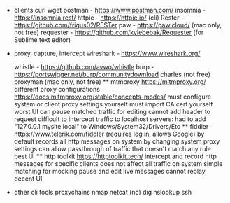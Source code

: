 





* clients
  curl
  wget
  postman - https://www.postman.com/
  insomnia - https://insomnia.rest/
  httpie - https://httpie.io/ (cli)
  Rester - https://github.com/frigus02/RESTer
  paw - https://paw.cloud/ (mac only, not free)
  requester - https://github.com/kylebebak/Requester (for Sublime text editor)
* proxy, capture, intercept
  wireshark - https://www.wireshark.org/

  whistle - https://github.com/avwo/whistle
  burp - https://portswigger.net/burp/communitydownload
  charles (not free)
  proxyman (mac only, not free)
** mtmproxy
   https://mitmproxy.org/
   different proxy configurations https://docs.mitmproxy.org/stable/concepts-modes/
   must configure system or client proxy settings yourself
   must import CA cert yourself
   worst UI
   can pause matched traffic for editing
   cannot add header to request
   difficult to intercept traffic to localhost servers: had to add "127.0.0.1 mysite.local" to Windows/System32/Drivers/Etc
** fiddler
   https://www.telerik.com/fiddler
   (requires log in, allows Google)
   by default records all http messages on system by changing system proxy settings
   can allow passthrough of traffic that doesn't match any rule
   best UI
** http toolkit
   https://httptoolkit.tech/
   intercept and record http messages for specific clients
   does not affect all traffic on system
   simple matching for mocking
   pause and edit live messages
   cannot replay
   decent UI
* other cli tools
  proxychains
  nmap
  netcat (nc)
  dig
  nslookup
  ssh
  